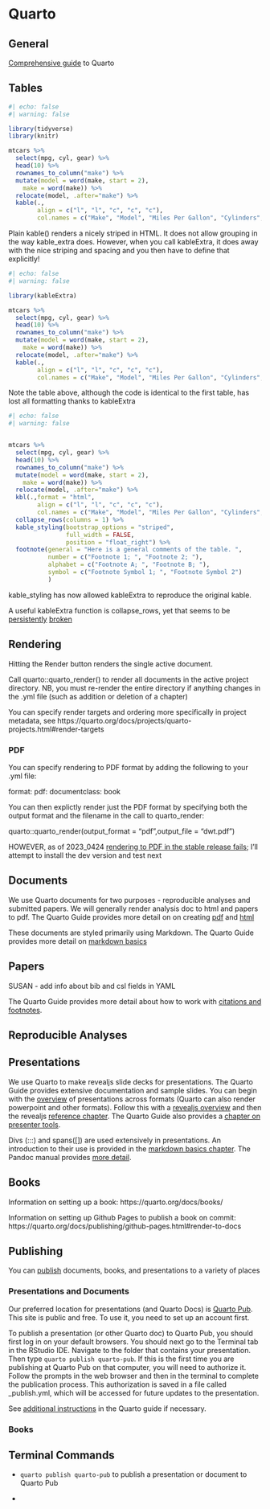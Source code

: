 # Quarto

## General

[Comprehensive guide](https://quarto.org/docs/guide/) to Quarto




## Tables

```r
#| echo: false
#| warning: false

library(tidyverse)
library(knitr)

mtcars %>% 
  select(mpg, cyl, gear) %>%
  head(10) %>%
  rownames_to_column("make") %>%
  mutate(model = word(make, start = 2),
    make = word(make)) %>% 
  relocate(model, .after="make") %>%
  kable(.,
        align = c("l", "l", "c", "c", "c"),
        col.names = c("Make", "Model", "Miles Per Gallon", "Cylinders", "Gears"))


```

Plain kable() renders a nicely striped in HTML. It does not allow grouping in the way kable_extra does. However, when you call kableExtra, it does away with the nice striping and spacing and you then have to define that explicitly!


```r
#| echo: false
#| warning: false

library(kableExtra)

mtcars %>% 
  select(mpg, cyl, gear) %>%
  head(10) %>%
  rownames_to_column("make") %>%
  mutate(model = word(make, start = 2),
    make = word(make)) %>% 
  relocate(model, .after="make") %>%
  kable(.,
        align = c("l", "l", "c", "c", "c"),
        col.names = c("Make", "Model", "Miles Per Gallon", "Cylinders", "Gears")) 


```

Note the table above, although the code is identical to the first table, has lost all formatting thanks to kableExtra

```r
#| echo: false
#| warning: false


mtcars %>% 
  select(mpg, cyl, gear) %>%
  head(10) %>%
  rownames_to_column("make") %>%
  mutate(model = word(make, start = 2),
    make = word(make)) %>% 
  relocate(model, .after="make") %>%
  kbl(.,format = "html",
        align = c("l", "l", "c", "c", "c"),
        col.names = c("Make", "Model", "Miles Per Gallon", "Cylinders", "Gears")) %>%
  collapse_rows(columns = 1) %>%
  kable_styling(bootstrap_options = "striped",
                full_width = FALSE,
                position = "float_right") %>%
  footnote(general = "Here is a general comments of the table. ",
           number = c("Footnote 1; ", "Footnote 2; "),
           alphabet = c("Footnote A; ", "Footnote B; "),
           symbol = c("Footnote Symbol 1; ", "Footnote Symbol 2")
           )


```

kable_styling has now allowed kableExtra to reproduce the original kable.

A useful kableExtra function is collapse_rows, yet that seems to be [persistently](https://stackoverflow.com/questions/73789357/kableextra-html-table-not-collapsing-rows) [broken](https://github.com/haozhu233/kableExtra/issues/624)


## Rendering

Hitting the Render button renders the single active document.

Call quarto::quarto_render() to render all documents in the active project directory. NB, you must re-render the entire directory if anything changes in the .yml file (such as addition or deletion of a chapter)

You can specify render targets and ordering more specifically in project metadata, see https://quarto.org/docs/projects/quarto-projects.html#render-targets

### PDF

You can specify rendering to PDF format by adding the following to your .yml file:

format:
  pdf: 
    documentclass: book

You can then explictly render just the PDF format by specifying both the output format and the filename in the call to quarto_render:

quarto::quarto_render(output_format = "pdf",output_file = "dwt.pdf")

HOWEVER, as of 2023_0424 [rendering to PDF in the stable release fails](https://github.com/quarto-dev/quarto-cli/issues/4951); I'll attempt to install the dev version and test next

## Documents

We use Quarto documents for two purposes - reproducible analyses and submitted papers.  We will generally render analysis doc to html and papers to pdf.  The Quarto Guide provides more detail on on creating [pdf](https://quarto.org/docs/output-formats/pdf-basics.html) and [html](https://quarto.org/docs/output-formats/html-basics.html)

These documents are styled primarily using Markdown.  The Quarto Guide provides more detail on [markdown basics](https://quarto.org/docs/authoring/markdown-basics.html)


## Papers

SUSAN - add info about bib and csl fields in YAML

The Quarto Guide provides more detail about how to work with [citations and footnotes](https://quarto.org/docs/authoring/footnotes-and-citations.html).

## Reproducible Analyses


## Presentations

We use Quarto to make revealjs slide decks for presentations.  The Quarto Guide provides extensive documentation and sample slides.  You can begin with the [overview](https://quarto.org/docs/presentations) of presentations across formats (Quarto can also render powerpoint and other formats).  Follow this with a [revealjs overview](https://quarto.org/docs/presentations/revealjs/) and then the revealjs [reference chapter](https://quarto.org/docs/reference/formats/presentations/revealjs.html).  The Quarto Guide also provides a [chapter on presenter tools](https://quarto.org/docs/presentations/revealjs/presenting.html).


Divs (:::) and spans([]) are used extensively in presentations.  An introduction to their use is provided in the [markdown basics chapter](https://quarto.org/docs/authoring/markdown-basics.html#divs-and-spans). The Pandoc manual provides [more detail](https://pandoc.org/MANUAL.html#divs-and-spans).


## Books

Information on setting up a book: https://quarto.org/docs/books/

Information on setting up Github Pages to publish a book on commit: https://quarto.org/docs/publishing/github-pages.html#render-to-docs


## Publishing

You can [publish](https://quarto.org/docs/publishing) documents, books, and presentations to a variety of places

### Presentations and Documents 
Our preferred location for presentations (and Quarto Docs) is [Quarto Pub](https://quartopub.com/).  This site is public and free.  To use it, you need to set up an account first.

To publish a presentation (or other Quarto doc) to Quarto Pub, you should first log in on your default browsers.  You should next go to the Terminal tab in the RStudio IDE.  Navigate to the folder that contains your presentation.  Then type `quarto publish quarto-pub`.  If this is the first time you are publishing at Quarto Pub on that computer, you will need to authorize it.  Follow the prompts in the web browser and then in the terminal to complete the publication process.  This authorization is saved in a file called _publish.yml, which will be accessed for future updates to the presentation.

See [additional instructions](https://quarto.org/docs/publishing/quarto-pub.html) in the Quarto guide if necessary.

### Books




## Terminal Commands

* `quarto publish quarto-pub` to publish a presentation or document to Quarto Pub

* 


